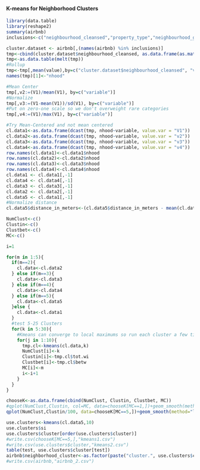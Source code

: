 #### K-means for Neighborhood Clusters
```{r, cache=TRUE, eval=FALSE, tidy=TRUE, warning=FALSE,message=FALSE}
library(data.table)
library(reshape2)
summary(airbnb)
inclusions<-c("neighbourhood_cleansed","property_type","neighbourhood_group_cleansed", "latitude","longitude", "distance_in_meters")

cluster.dataset <- airbnb[,(names(airbnb) %in% inclusions)]
tmp<-cbind(cluster.dataset$neighbourhood_cleansed, as.data.frame(as.matrix(model.matrix(neighbourhood_cleansed~.,cluster.dataset)))[,-1])
tmp<-as.data.table(melt(tmp))
#Rollup
tmp<-tmp[,mean(value),by=c("cluster.dataset$neighbourhood_cleansed", "variable")]
names(tmp)[1]<-"nhood"

#Mean Center
tmp[,v2:=(V1)/mean(V1), by=c("variable")]
#Normalize
tmp[,v3:=(V1-mean(V1))/sd(V1), by=c("variable")]
#Put on zero-one scale so we don't overweight rare categories
tmp[,v4:=(V1)/max(V1), by=c("variable")]

#Try Mean-Centered and not mean centered
cl.data1<-as.data.frame(dcast(tmp, nhood~variable, value.var = "V1"))
cl.data2<-as.data.frame(dcast(tmp, nhood~variable, value.var = "v2"))
cl.data3<-as.data.frame(dcast(tmp, nhood~variable, value.var = "v3"))
cl.data4<-as.data.frame(dcast(tmp, nhood~variable, value.var = "v4"))
row.names(cl.data1)<-cl.data1$nhood
row.names(cl.data2)<-cl.data2$nhood
row.names(cl.data3)<-cl.data3$nhood
row.names(cl.data4)<-cl.data4$nhood
cl.data1 <- cl.data1[,-1]
cl.data4 <- cl.data4[,-1]
cl.data3 <- cl.data3[,-1]
cl.data2 <- cl.data2[,-1]
cl.data5 <- cl.data1[,-1]
#Normalize distance
cl.data5$distance_in_meters<-(cl.data5$distance_in_meters - mean(cl.data5$distance_in_meters))/sd(cl.data5$distance_in_meters)

NumClust<-c()
Clustin<-c()
Clustbet<-c()
MC<-c()

i=1

for(m in 1:5){
  if(m==2){
    cl.data<-cl.data2
  } else if(m==3){
    cl.data<-cl.data3
  } else if(m==4){
    cl.data<-cl.data4
  } else if(m==5){
    cl.data<-cl.data5
  }else {
    cl.data<-cl.data1
  }
  #test 5-25 Clusters
  for(k in 5:30){
    #Kmeans can converge to local maximums so run each cluster a few times
    for(j in 1:10){
      tmp.cl<-kmeans(cl.data,k)
      NumClust[i]<-k
      Clustin[i]<-tmp.cl$tot.wi
      Clustbet[i]<-tmp.cl$betw
      MC[i]<-m
      i<-i+1
    }
  }
}

chooseK<-as.data.frame(cbind(NumClust, Clustin, Clustbet, MC))
#qplot(NumClust,Clustin, col=MC, data=chooseK[MC==1,])+geom_smooth(method="loess")
qplot(NumClust,Clustin/100, data=chooseK[MC==5,])+geom_smooth(method="loess")+xlab("Number of Clusters")+ylab("Neightborhood Distance from Cluster Center")+theme(axis.text.y = element_blank())

use.clusters<-kmeans(cl.data5,10)
use.clusters$si
use.clusters$cluster[order(use.clusters$cluster)]
#write.csv(chooseK[MC==5,],"kmeans1.csv")
#write.csv(use.clusters$cluster,"kmeans2.csv")
table(test, use.clusters$cluster[test])
airbnb$neighborhood_cluster<-as.factor(paste("cluster.", use.clusters$cluster[airbnb$neighbourhood_cleansed], sep=""))
#write.csv(airbnb,"airbnb_2.csv")
```
